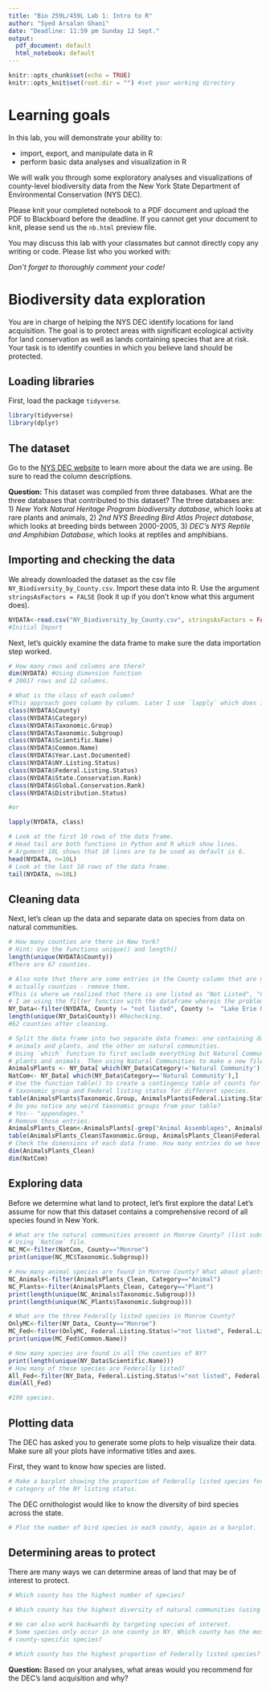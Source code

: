 ```yaml
---
title: "Bio 259L/459L Lab 1: Intro to R"
author: "Syed Arsalan Ghani"
date: "Deadline: 11:59 pm Sunday 12 Sept."
output:
  pdf_document: default
  html_notebook: default
---
```


```r
knitr::opts_chunk$set(echo = TRUE)
knitr::opts_knit$set(root.dir = "") #set your working directory
```

# Learning goals

In this lab, you will demonstrate your ability to:

* import, export, and manipulate data in R
* perform basic data analyses and visualization in R

We will walk you through some exploratory analyses and visualizations of county-level biodiversity data from the New York State Department of Environmental Conservation (NYS DEC).

Please knit your completed notebook to a PDF document and upload the PDF to Blackboard before the deadline. If you cannot get your document to knit, please send us the `nb.html` preview file.

You may discuss this lab with your classmates but cannot directly copy any writing or code. Please list who you worked with: 

*Don't forget to thoroughly comment your code!*

# Biodiversity data exploration

You are in charge of helping the NYS DEC identify locations for land acquisition. The goal is to protect areas with significant ecological activity for land conservation as well as lands containing species that are at risk. Your task is to identify counties in which you believe land should be protected.

## Loading libraries
First, load the package `tidyverse`. 

```r

library(tidyverse)
library(dplyr)
```

## The dataset

Go to the [NYS DEC website](https://data.ny.gov/Energy-Environment/Biodiversity-by-County-Distribution-of-Animals-Pla/tk82-7km5) to learn more about the data we are using. Be sure to read the column descriptions. 

**Question:** This dataset was compiled from three databases. What are the three databases that contributed to this dataset?
The three databases are:
1) _New York Natural Heritage Program biodiversity database_, which looks at rare plants and animals, 
2) _2nd NYS Breeding Bird Atlas Project database_, which looks at breeding birds between 2000-2005,
3) _DEC’s NYS Reptile and Amphibian Database_, which looks at reptiles and amphibians.    

## Importing and checking the data

We already downloaded the dataset as the csv file `NY_Biodiversity_by_County.csv`. Import these data into R. Use the argument `stringsAsFactors = FALSE` (look it up if you don't know what this argument does).

```r
NYDATA<-read.csv("NY_Biodiversity_by_County.csv", stringsAsFactors = FALSE) 
#Initial Import
```

Next, let's quickly examine the data frame to make sure the data importation step worked.

```r
# How many rows and columns are there?
dim(NYDATA) #Using dimension function
# 20017 rows and 12 columns.

# What is the class of each column?
#This approach goes column by column. Later I use `lapply` which does it all together. 
class(NYDATA$County)
class(NYDATA$Category)
class(NYDATA$Taxonomic.Group)
class(NYDATA$Taxonomic.Subgroup)
class(NYDATA$Scientific.Name)
class(NYDATA$Common.Name)
class(NYDATA$Year.Last.Documented)
class(NYDATA$NY.Listing.Status)
class(NYDATA$Federal.Listing.Status)
class(NYDATA$State.Conservation.Rank)
class(NYDATA$Global.Conservation.Rank)
class(NYDATA$Distribution.Status)

#or

lapply(NYDATA, class)

# Look at the first 10 rows of the data frame.
# Head tail are both functions in Python and R which show lines. 
# Argument 10L shows that 10 lines are to be used as default is 6. 
head(NYDATA, n=10L)
# Look at the last 10 rows of the data frame.
tail(NYDATA, n=10L) 
```

## Cleaning data

Next, let's clean up the data and separate data on species from data on natural communities.

```r
# How many counties are there in New York?
# Hint: Use the functions unique() and length()
length(unique(NYDATA$County))
#There are 67 counties.

# Also note that there are some entries in the County column that are not 
# actually counties - remove them.
#This is where we realized that there is one listed as "Not Listed", "County Unknown", and 'Open Waters," etc.  
# I am using the filter function with the dataframe wherein the problematic counties are removed. I am using `!=` to remove the ones that are not counties and keep everything else. 
NY_Data<-filter(NYDATA, County != "not listed", County !=  "Lake Erie Open Waters", County != "Counties Unknown", County != "Atlantic Ocean and Long Island Sound", County != "Lake Ontario Open Waters")
length(unique(NY_Data$County)) #Rechecking. 
#62 counties after cleaning. 

# Split the data frame into two separate data frames: one containing data on
# animals and plants, and the other on natural communities.
# Using `which` function to first exclude everything but Natural Communities which is 
# plants and animals. Then using Natural Communities to make a new file. 
AnimalsPlants <- NY_Data[ which(NY_Data$Category!='Natural Community'),] 
NatCom<- NY_Data[ which(NY_Data$Category=='Natural Community'),]
# Use the function table() to create a contingency table of counts for
# taxonomic group and Federal listing status for different species.
table(AnimalsPlants$Taxonomic.Group, AnimalsPlants$Federal.Listing.Status)
# Do you notice any weird taxonomic groups from your table? 
# Yes-- "appendages."
# Remove those entries.
AnimalsPlants_Clean<-AnimalsPlants[-grep("Animal Assemblages", AnimalsPlants$Taxonomic.Group),]
table(AnimalsPlants_Clean$Taxonomic.Group, AnimalsPlants_Clean$Federal.Listing.Status)
# Check the dimensions of each data frame. How many entries do we have for each?
dim(AnimalsPlants_Clean)
dim(NatCom)
```

## Exploring data

Before we determine what land to protect, let's first explore the data! Let's assume for now that this dataset contains a comprehensive record of all species found in New York.

```r
# What are the natural communities present in Monroe County? (list subsystems) 
# Using `NatCom` file. 
NC_MC<-filter(NatCom, County=="Monroe")
print(unique(NC_MC$Taxonomic.Subgroup))

# How many animal species are found in Monroe County? What about plants?
NC_Animals<-filter(AnimalsPlants_Clean, Category=="Animal")
NC_Plants<-filter(AnimalsPlants_Clean, Category=="Plant")
print(length(unique(NC_Animals$Taxonomic.Subgroup)))
print(length(unique(NC_Plants$Taxonomic.Subgroup)))

# What are the three Federally listed species in Monroe County?
OnlyMC<-filter(NY_Data, County=="Monroe")
MC_Fed<-filter(OnlyMC, Federal.Listing.Status!="not listed", Federal.Listing.Status!="not applicable")
print(unique(MC_Fed$Common.Name))

# How many species are found in all the counties of NY?
print(length(unique(NY_Data$Scientific.Name)))
# How many of these species are Federally listed?
All_Fed<-filter(NY_Data, Federal.Listing.Status!="not listed", Federal.Listing.Status!="not applicable")
dim(All_Fed)

#199 species.
```

## Plotting data

The DEC has asked you to generate some plots to help visualize their data. Make sure all your plots have informative titles and axes.

First, they want to know how species are listed.

```r
# Make a barplot showing the proportion of Federally listed species for each 
# category of the NY listing status.

```

The DEC ornithologist would like to know the diversity of bird species across the state.

```r
# Plot the number of bird species in each county, again as a barplot.

```

## Determining areas to protect

There are many ways we can determine areas of land that may be of interest to protect.

```r
# Which county has the highest number of species?

# Which county has the highest diversity of natural communities (using subgroups)?

# We can also work backwards by targeting species of interest. 
# Some species only occur in one county in NY. Which county has the most 
# county-specific species?

# Which county has the highest proportion of Federally listed species?

```

**Question:** Based on your analyses, what areas would you recommend for the DEC's land acquisition and why? 

